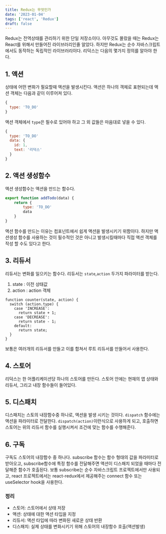 ```yaml
---
title: Redux는 무엇인가
date: '2023-01-04'
tags: ['react', 'Redux']
draft: false
---
```


Redux는 전역상태를 관리하기 위한 단일 저장소이다. 아무것도 몰랐을 때는 Redux는 React를 위해서 만들어진 라이브러리인줄 알았다. 하지만 Redux는 순수 자바스크립트에서도 동작하는 독립적인 라이브러리이다. 리덕스는 다음의 몇가지 정의를 알아야 한다.

## 1. 액션

상태에 어떤 변화가 필요할때 액션을 발생시킨다. 액션은 하나의 객체로 표현되는데 액션 객체는 다음과 같이 이루어져 있다.

```javascript
{
  type: 'TO_DO'
}
```

액션 객체에서 `type`은 필수로 있어야 하고 그 외 값들은 마음대로 넣을 수 있다.

```javascript
{
  type: 'TO_DO'
  data: {
	id: 1,
	text: '리덕스'
  }
}
```

## 2. 액션 생성함수

액션 생성함수는 액션을 만드는 함수다.

```javascript
export function addTodo(data) {
	return {
		type: 'TO_DO'
		data
	}
}
```

액션 함수를 만드는 이유는 컴포넌트에서 쉽게 액션을 발생시키기 위함이다. 하지만 액션생성 함수를 사용하는 것이 필수적인 것은 아니고 발생시킬때마다 직접 액션 객체를 작성 할 수도 있다고 한다.

## 3. 리듀서

리듀서는 변화를 일으키는 함수다. 리듀서는 `state`,`action` 두가지 파라미터를 받는다.

1. state : 이전 상태값
2. action : action 객체

```
function counter(state, action) {
  switch (action.type) {
    case 'INCREASE':
      return state + 1;
    case 'DECREASE':
      return state - 1;
    default:
      return state;
  }
}
```

보통은 여러개의 리듀서를 만들고 이를 합쳐서 루트 리듀서를 만들어서 사용한다.

## 4. 스토어

리덕스는 한 어플리케이션당 하나의 스토어를 만든다. 스토어 안에는 현재의 앱 상태와 리듀서, 그리고 내장 함수들이 들어있다.

## 5. 디스패치

디스패치는 스토의 내장함수중 하나로, 액션을 발생 시키는 것이다.
`dispatch` 함수에는 액션을 파라미터로 전달한다. `dispatch(action)`이런식으로 사용하게 되고, 호출하면 스토어는 위의 리듀서 함수를 실행시켜서 조건에 맞는 함수를 수행해준다.

## 6. 구독

구독도 스토어의 내장함수 중 하나다. subscribe 함수는 함수 형태의 값을 파라미터로 받아오고, subscribe함수에 특정 함수를 전달해주면 액션이 디스패치 되었을 때마다 전달해준 함수가 호출된다. 보통 subscribe는 순수 자바스크립트 프로젝트에서만 사용되고, react 프로젝트에서는 react-redux에서 제공해주는 connect 함수 또는 useSelector hook을 사용한다.

### 정리

- 스토어: 스토어에서 상태 저장
- 액션: 상태에 대한 액션 타입을 지정
- 리듀서: 액션 타입에 따라 변화된 새로운 상태 반환
- 디스패치: 실제 상태를 변화시키기 위해 스토어의 내장함수 호출(액션발생)

